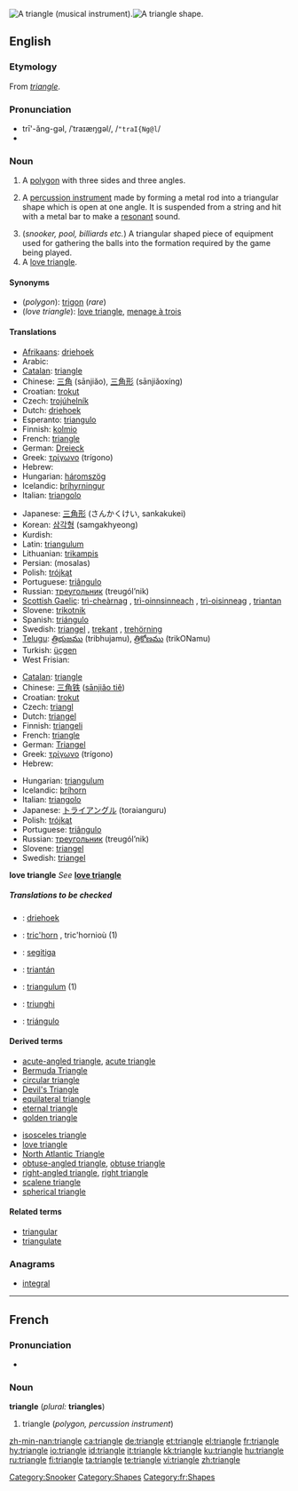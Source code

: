 {{see|Triangle}}
{{wikipedia}}
[[Image:Triangle instrument.png|thumb|right|A triangle (musical instrument).]][[Image:Simple triangle.svg|thumb|right|A triangle shape.]]
==English==

===Etymology===
From {{OF.}} ''[[#French|triangle]]''.

===Pronunciation===
* trī'-ăng-gəl, /ˈtraɪæŋɡəl/, /<tt>"traI{Ng@l</tt>/
* {{audio|en-us-triangle.ogg|Audio (US)}}

===Noun===
{{en-noun}}

# {{geometry}} A [[polygon]] with three sides and three angles.
# {{musici}} A [[percussion instrument]] made by forming a metal rod into a triangular shape which is open at one angle. It is suspended from a string and hit with a metal bar to make a [[resonant]] sound.
# (''snooker, pool, billiards etc.'') A triangular shaped piece of equipment used for gathering the balls into the formation required by the game being played.
# A [[love triangle]].

====Synonyms====
* (''polygon''): [[trigon]] (''rare'')
* (''love triangle''): [[love triangle]], [[menage à trois]]

====Translations====
{{trans-top|polygon}}
* [[Afrikaans]]: [[driehoek]]
* Arabic: {{Arab|[[مثلث]]}} {{unicode|(muθállaθ)}} {{m}}
* [[Catalan]]: [[#Catalan|triangle]]
* Chinese: [[三角]] (sānjiǎo), [[三角形]] (sānjiǎoxíng)
* Croatian: [[trokut]] {{m}}
* Czech: [[trojúhelník]] {{m}}
* Dutch: [[driehoek]]
* Esperanto: [[triangulo]]
* Finnish: [[kolmio]]
* French: [[#French|triangle]] {{m}}
* German: [[Dreieck]] {{n}}
* Greek: [[τρίγωνο]] {{n}} (trígono)
* Hebrew: {{he-translation|משולש|meshulásh}} {{m}}
* Hungarian: [[háromszög]]
* Icelandic: [[þríhyrningur]] {{m}}
* Italian: [[triangolo]] {{m}}
{{trans-mid}}
* Japanese: [[三角形]] (さんかくけい, sankakukei)
* Korean: [[삼각형]] (samgakhyeong)
* Kurdish: {{KUchar|[[سێگۆشه‌]]}}
* Latin: [[triangulum]]
* Lithuanian: [[trikampis]] {{m}}
* Persian: {{fa-Arab|[[مثلث]]}} (mosalas)
* Polish: [[trójkąt]] {{m}}
* Portuguese: [[triângulo]] {{m}}
* Russian: [[треугольник]] (treugól’nik) {{m}}
* [[Scottish Gaelic]]: [[trì-cheàrnag]] {{f}}, [[trì-oinnsinneach]] {{m}}, [[trì-oisinneag]] {{f}}, [[triantan]] {{m}}
* Slovene: [[trikotnik]] {{m}}
* Spanish: [[triángulo]] {{m}}
* Swedish: [[triangel]] {{c}}, [[trekant]] {{c}}, [[trehörning]] {{c}}
* [[Telugu]]: [[త్రిభుజము]] (tribhujamu), [[త్రికోణము]] (trikONamu)
* Turkish: [[üçgen]]
* West Frisian: {{t|fy|trijehoek|c}}
{{trans-bottom}}

{{trans-top|percussion instrument}}
* [[Catalan]]: [[#Catalan|triangle]] {{m}}
* Chinese: [[三角铁]] ([[sānjiǎo tiě]])
* Croatian: [[trokut]] {{m}}
* Czech: [[triangl]] {{m}}
* Dutch: [[triangel]] {{m}}
* Finnish: [[triangeli]]
* French: [[#French|triangle]] {{m}}
* German: [[Triangel]] {{f}}
* Greek: [[τρίγωνο]] {{n}} (trígono)
* Hebrew: {{he-translation|משולש|meshulásh}} {{m}}
{{trans-mid}}
* Hungarian: [[triangulum]]
* Icelandic: [[þríhorn]] {{n}}
* Italian: [[triangolo]] {{m}}
* Japanese: [[トライアングル]] (toraianguru)
* Polish: [[trójkąt]] {{m}}
* Portuguese: [[triângulo]] {{m}}
* Russian: [[треугольник]] (treugól’nik) {{m}}
* Slovene: [[triangel]] {{m}}
* Swedish: [[triangel]] {{c}}
{{trans-bottom}}

'''love triangle'''
''See'' '''[[love triangle]]'''

=====Translations to be checked=====
<!--Remove this section once all of the translations below have been moved into the tables above.-->
{{checktrans-top}}
* {{ttbc|Afrikaans}}: [[driehoek]]
* {{ttbc|Breton}}: [[tric'horn]] {{m}}, tric'hornioù {{p}} (1)
* {{ttbc|Indonesian}}: [[segitiga]]
{{checktrans-mid}}
* {{ttbc|Irish}}: [[triantán]]
* {{ttbc|Latin}}: [[triangulum]] {{n}} (1)
* {{ttbc|Romanian}}: [[triunghi]] {{n}}
* {{ttbc|Spanish}}: [[triángulo]] {{m}}
{{checktrans-bottom}}

====Derived terms====
{{top2}}
* [[acute-angled triangle]], [[acute triangle]]
* [[Bermuda Triangle]]
* [[circular triangle]]
* [[Devil's Triangle]]
* [[equilateral triangle]]
* [[eternal triangle]]
* [[golden triangle]]
{{mid2}}
* [[isosceles triangle]]
* [[love triangle]]
* [[North Atlantic Triangle]]
* [[obtuse-angled triangle]], [[obtuse triangle]]
* [[right-angled triangle]], [[right triangle]]
* [[scalene triangle]]
* [[spherical triangle]]
{{bottom2}}

====Related terms====
* [[triangular]]
* [[triangulate]]

===Anagrams===
* [[integral]]

[[Category:Snooker]]

----

==French==

===Pronunciation===
* {{audio|Fr-triangle.ogg|audio}}

===Noun===
'''triangle''' {{m}} (''plural:'' '''triangles''')

# triangle (''polygon, percussion instrument'')

[[Category:Shapes]]
[[Category:fr:Shapes]]

[[zh-min-nan:triangle]]
[[ca:triangle]]
[[de:triangle]]
[[et:triangle]]
[[el:triangle]]
[[fr:triangle]]
[[hy:triangle]]
[[io:triangle]]
[[id:triangle]]
[[it:triangle]]
[[kk:triangle]]
[[ku:triangle]]
[[hu:triangle]]
[[ru:triangle]]
[[fi:triangle]]
[[ta:triangle]]
[[te:triangle]]
[[vi:triangle]]
[[zh:triangle]]
